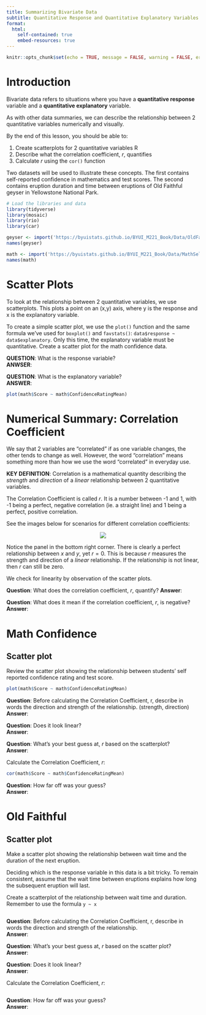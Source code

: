 ```yaml
---
title: Summarizing Bivariate Data
subtitle: Quantitative Response and Quantitative Explanatory Variables
format:
  html:
    self-contained: true
    embed-resources: true
---
```

```r
knitr::opts_chunk$set(echo = TRUE, message = FALSE, warning = FALSE, error = TRUE)
```
<!-- <a href="https://raw.githubusercontent.com/byuistats/Math221D_Course/main/Student_Work/Workbooks/Bivariate_Data_Intro.qmd" download="Bivariate_Data_Intro.qmd" type="text/markdown" download class="button-download
     Download QMD
</a> -->


# Introduction

Bivariate data refers to situations where you have a **quantitative response** variable and a **quantitative explanatory** variable.   

As with other data summaries, we can describe the relationship between 2 quantitative variables numerically and visually.  

By the end of this lesson, you should be able to:

  1. Create scatterplots for 2 quantitative variables R   
  2. Describe what the correlation coefficient, $r$, quantifies  
  3. Calculate $r$ using the `cor()` function  

Two datasets will be used to illustrate these concepts.  The first contains self-reported confidence in mathematics and test scores.  The second contains eruption duration and time between eruptions of Old Faithful geyser in Yellowstone National Park.  

```r
# Load the libraries and data
library(tidyverse)
library(mosaic)
library(rio)
library(car)

geyser <- import('https://byuistats.github.io/BYUI_M221_Book/Data/OldFaithful.xlsx')
names(geyser)

math <- import('https://byuistats.github.io/BYUI_M221_Book/Data/MathSelfEfficacy.xlsx')
names(math)

```


# Scatter Plots

To look at the relationship between 2 quantitative variables, we use scatterplots.  This plots a point on an (x,y) axis, where y is the response and x is the explanatory variable.  

To create a simple scatter plot, we use the `plot()` function and the same formula we've used for `boxplot()` and `favstats()`:  `data$response ~ data$explanatory`.  Only this time, the explanatory variable must be quantitative. 
Create a scatter plot for the math confidence data.  

__QUESTION__:  What is the response variable?  
__ANWSER__:  

__QUESTION__:  What is the explanatory variable?  
__ANSWER__:  

```r

plot(math$Score ~ math$ConfidenceRatingMean)

```


# Numerical Summary:  Correlation Coefficient

We say that 2 variables are "correlated" if as one variable changes, the other tends to change as well.  However, the word "correlation" means something more than how we use the word "correlated" in everyday use.  

__KEY DEFINITION__:  Correlation is a mathematical quantity describing the *strength* and *direction* of a *linear* relationship between 2 quantitative variables.  

The Correlation Coefficient is called $r$.  It is a number between -1 and 1, with -1 being a perfect, negative correlation (ie. a straight line) and 1 being a perfect, positive correlation.  

See the images below for scenarios for different correlation coefficients:

<p align="center">
![](../Images/Correlation_Coefficients.png)
</p>

Notice the panel in the bottom right corner.  There is clearly a perfect relationship between $x$ and $y$, yet $r=0$.  This is because $r$ measures the strength and direction of a *linear* relationship.  If the relationship is not linear, then $r$ can still be zero.  

We check for linearity by observation of the scatter plots.  

__Question__:  What does the correlation coefficient, $r$, quantify?
__Answer__:  

__Question__:  What does it mean if the correlation coefficient, $r$, is negative?
__Answer__:  


# Math Confidence

## Scatter plot

Review the scatter plot showing the relationship between students' self reported confidence rating and test score.

```r
plot(math$Score ~ math$ConfidenceRatingMean)
```

__Question__:  Before calculating the Correlation Coefficient, r, describe in words the direction and strength of the relationship.  (strength, direction)  
__Answer__:  

__Question__:  Does it look linear?  
__Answer__:  

__Question__:  What's your best guess at, $r$ based on the scatterplot?  
__Answer__:  

Calculate the Correlation Coefficient, $r$:  

```r
cor(math$Score ~ math$ConfidenceRatingMean)
```

__Question__:  How far off was your guess?  
__Answer__:  



# Old Faithful

## Scatter plot

Make a scatter plot showing the relationship between wait time and the duration of the next eruption.

Deciding which is the response variable in this data is a bit tricky.  To remain consistent, assume that the wait time between eruptions explains how long the subsequent eruption will last.  

Create a scatterplot of the relationship between wait time and duration.  Remember to use the formula `y ~ x`

```r

```

__Question__:  Before calculating the Correlation Coefficient, r, describe in words the direction and strength of the relationship.  
__Answer__:  

__Question__:  What's your best guess at, $r$ based on the scatter plot?  
__Answer__:  

__Question__:  Does it look linear?  
__Answer__:  

Calculate the Correlation Coefficient, $r$:  

```r

```


__Question__:  How far off was your guess?  
__Answer__:  
